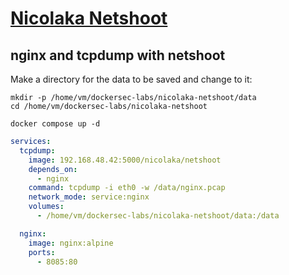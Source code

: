 # [Nicolaka Netshoot](https://github.com/nicolaka/netshoot)


## nginx and tcpdump with netshoot


Make a directory for the data to be saved and change to it:


```shell
mkdir -p /home/vm/dockersec-labs/nicolaka-netshoot/data
cd /home/vm/dockersec-labs/nicolaka-netshoot
```

```shell
docker compose up -d
```


```yaml filename="docker-compose.yml"
services:
  tcpdump:
    image: 192.168.48.42:5000/nicolaka/netshoot
    depends_on:
      - nginx
    command: tcpdump -i eth0 -w /data/nginx.pcap
    network_mode: service:nginx
    volumes:
      - /home/vm/dockersec-labs/nicolaka-netshoot/data:/data

  nginx:
    image: nginx:alpine
    ports:
      - 8085:80
```
